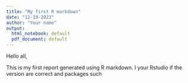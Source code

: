 ```yaml
---
title: "My first R markdown"
date: "12-10-2023"
author: "Your name"
output:
  html_notebook: default
  pdf_document: default
---
```


Hello all,

This is my first report generated using R markdown. I your Rstudio if the version are correct and packages such 


